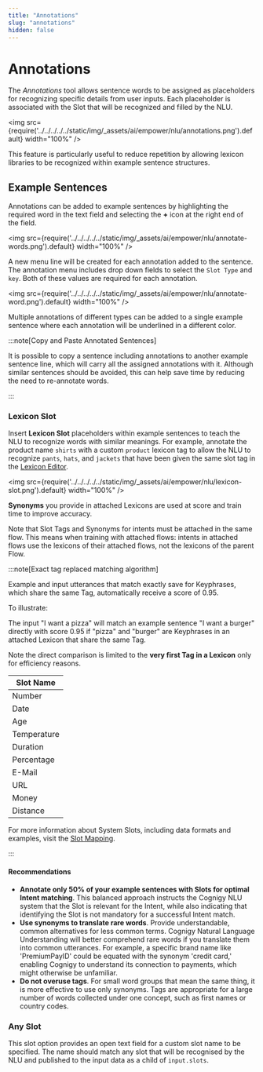 ```yaml
---
title: "Annotations" 
slug: "annotations" 
hidden: false 
---
```

# Annotations

The _Annotations_ tool allows sentence words
to be assigned as placeholders for recognizing specific details from user inputs.
Each placeholder is associated with the Slot that will be recognized and filled by the NLU.

<img src={require('../../../../../static/img/_assets/ai/empower/nlu/annotations.png').default} width="100%" />

This feature is particularly useful to reduce repetition by allowing lexicon libraries to be recognized within example sentence structures.

## Example Sentences


Annotations can be added to example sentences by highlighting the required word in the text field and selecting the **+** icon at the right end of the field.

<img src={require('../../../../../static/img/_assets/ai/empower/nlu/annotate-words.png').default} width="100%" />

A new menu line will be created for each annotation added to the sentence. The annotation menu includes drop down fields to select the `Slot Type` and `key`. Both of these values are required for each annotation.

<img src={require('../../../../../static/img/_assets/ai/empower/nlu/annotate-word.png').default} width="100%" />

Multiple annotations of different types can be added to a single example sentence where each annotation will be underlined in a different color. 

:::note[Copy and Paste Annotated Sentences]

  It is possible to copy a sentence including annotations to another example sentence line, which will carry all the assigned annotations with it. Although similar sentences should be avoided, this can help save time by reducing the need to re-annotate words.

:::




### Lexicon Slot

Insert **Lexicon Slot** placeholders within example sentences to teach the NLU to recognize words with similar meanings. For example, annotate the product name `shirts` with a custom `product` lexicon tag to allow the NLU to recognize `pants`, `hats`, and `jackets` that have been given the same slot tag in the [Lexicon Editor](../../../empower/nlu/slots-and-lexicons/lexicons.mdx).

<img src={require('../../../../../static/img/_assets/ai/empower/nlu/lexicon-slot.png').default} width="100%" />

**Synonyms** you provide in attached Lexicons are used at score and train time to improve accuracy.

Note that Slot Tags and Synonyms for intents must be attached in the same flow. This means when training with attached flows: intents in attached flows use the lexicons of their attached flows, not the lexicons of the parent Flow.

:::note[Exact tag replaced matching algorithm]

  Example and input utterances that match exactly save for Keyphrases, which share the same Tag, automatically receive a score of 0.95.

  To illustrate:

  The input "I want a pizza" will match an example sentence "I want a burger" directly with score 0.95 if "pizza" and "burger" are Keyphrases in an attached Lexicon that share the same Tag.

  Note the direct comparison is limited to the **very first Tag in a Lexicon** only for efficiency reasons.

  | Slot Name   |
  |-------------|
  | Number      |
  | Date        |
  | Age         |
  | Temperature |
  | Duration    |
  | Percentage  |
  | E-Mail      |
  | URL         |
  | Money       |
  | Distance    |

  For more information about System Slots, including data formats and examples, visit the [Slot Mapping](../slots-and-lexicons/slots.mdx).

:::


#### Recommendations

- **Annotate only 50% of your example sentences with Slots for optimal Intent matching**. This balanced approach instructs the Cognigy NLU system that the Slot is relevant for the Intent, while also indicating that identifying the Slot is not mandatory for a successful Intent match.
- **Use synonyms to translate rare words**. Provide understandable, common alternatives for less common terms. Cognigy Natural Language Understanding will better comprehend rare words if you translate them into common utterances. For example, a specific brand name like 'PremiumPayID' could be equated with the synonym 'credit card,' enabling Cognigy to understand its connection to payments, which might otherwise be unfamiliar.
- **Do not overuse tags**. For small word groups that mean the same thing, it is more effective to use only synonyms. Tags are appropriate for a large number of words collected under one concept, such as first names or country codes.

### Any Slot

This slot option provides an open text field for a custom slot name to be specified. The name should match any slot that will be recognised by the NLU and published to the input data as a child of `input.slots`.
